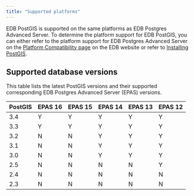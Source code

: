 ```yaml
---
title: "Supported platforms"
---
```


EDB PostGIS is supported on the same platforms as EDB Postgres Advanced Server. To determine the platform support for EDB PostGIS, you can either refer to the platform support for EDB Postgres Advanced Server on the [Platform Compatibility page](https://www.enterprisedb.com/platform-compatibility#epas) on the EDB website or refer to [Installing PostGIS](./installing). 

## Supported database versions

This table lists the latest PostGIS versions and their supported corresponding EDB Postgres Advanced Server (EPAS) versions. 

| PostGIS | EPAS 16 | EPAS 15 | EPAS 14 | EPAS 13 | EPAS 12 |
|---------|---------|---------|---------|---------|---------|
| 3.4     | Y       | Y       | Y       | Y       | Y       |
| 3.3     | Y       | Y       | Y       | Y       | Y       |
| 3.2     | N       | N       | Y       | Y       | Y       |
| 3.1     | N       | N       | Y       | Y       | Y       | 
| 3.0     | N       | N       | Y       | Y       | Y       |
| 2.5     | N       | N       | N       | N       | Y       | 
| 2.4     | N       | N       | N       | N       | N       |
| 2.3     | N       | N       | N       | N       | N       |
